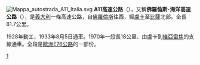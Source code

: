 [[File:Mappa_autostrada_A11_Italia.svg|right]]
'''A11高速公路'''（{{lang-it|Autostrada A11}}），又稱'''佛羅倫斯-海洋高速公路'''（{{lang|it|Autostrada Firenze-Mare}}），是[[義大利|義大利]]一條高速公路，自[[佛羅倫斯|佛羅倫斯]]往西，經[[盧卡|盧卡]]至[[比薩|比薩]]北部。全長81.7公里。

1928年動工，1933年8月5日通車。1970年一段長18公里、由盧卡到[[維亞雷焦|維亞雷焦]]的支線通車。全段是[[歐洲E76公路|歐洲E76公路]]的一部份。

[[Category:義大利高速公路|1]]

{{意大利高速公路}}